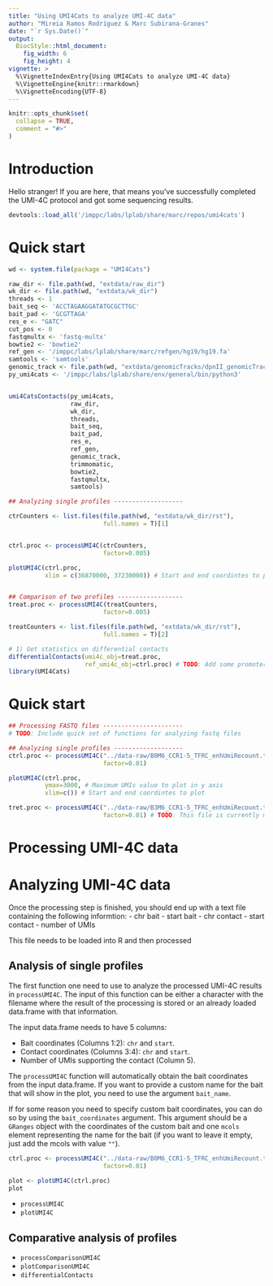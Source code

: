 ```yaml
---
title: "Using UMI4Cats to analyze UMI-4C data"
author: "Mireia Ramos Rodríguez & Marc Subirana-Granes"
date: "`r Sys.Date()`"
output: 
  BiocStyle::html_document:
    fig_width: 6
    fig_height: 4
vignette: >
  %\VignetteIndexEntry{Using UMI4Cats to analyze UMI-4C data}
  %\VignetteEngine{knitr::rmarkdown}
  %\VignetteEncoding{UTF-8}
---
```


```r
knitr::opts_chunk$set(
  collapse = TRUE,
  comment = "#>"
)
```

# Introduction
Hello stranger! If you are here, that means you've successfully completed the UMI-4C protocol and got some sequencing results.

```r
devtools::load_all('/imppc/labs/lplab/share/marc/repos/umi4cats')
```

# Quick start
```r

wd <- system.file(package = "UMI4Cats")

raw_dir <- file.path(wd, "extdata/raw_dir")
wk_dir <- file.path(wd, "extdata/wk_dir")
threads <- 1
bait_seq <- 'ACCTAGAAGGATATGCGCTTGC'
bait_pad <- 'GCGTTAGA'
res_e <- "GATC"
cut_pos <- 0 
fastqmultx <- 'fastq-multx'
bowtie2 <- 'bowtie2'
ref_gen <- '/imppc/labs/lplab/share/marc/refgen/hg19/hg19.fa'
samtools <- 'samtools'
genomic_track <- file.path(wd, "extdata/genomicTracks/dpnII_genomicTrack")
py_umi4cats <- '/imppc/labs/lplab/share/env/general/bin/python3'


umi4CatsContacts(py_umi4cats,
                 raw_dir,
                 wk_dir,
                 threads,
                 bait_seq,
                 bait_pad,
                 res_e,
                 ref_gen,
                 genomic_track,
                 trimmomatic,
                 bowtie2,
                 fastqmultx,
                 samtools)

## Analyzing single profiles -------------------

ctrCounters <- list.files(file.path(wd, "extdata/wk_dir/rst"),
                          full.names = T)[1]


ctrl.proc <- processUMI4C(ctrCounters,
                          factor=0.005)

plotUMI4C(ctrl.proc,
          xlim = c(36870000, 37230000)) # Start and end coordintes to plot



```

```r
## Comparison of two profiles ------------------
treat.proc <- processUMI4C(treatCounters,
                          factor=0.005) 

treatCounters <- list.files(file.path(wd, "extdata/wk_dir/rst"),
                          full.names = T)[2]

# 1) Get statistics on differential contacts
differentialContacts(umi4c_obj=treat.proc,
                     ref_umi4c_obj=ctrl.proc) # TODO: Add some promoters to test CURRENTLY NOT WORKING WITH THE EXAMPLE
library(UMI4Cats)
```


# Quick start
```r
## Processing FASTQ files ----------------------
# TODO: Include quick set of functions for analyzing fastq files

## Analyzing single profiles -------------------
ctrl.proc <- processUMI4C("../data-raw/B0M6_CCR1-5_TFRC_enhUmiRecount.txt",
                          factor=0.01)

plotUMI4C(ctrl.proc,
          ymax=3000, # Maximum UMIs value to plot in y axis
          xlim=c()) # Start and end coordintes to plot

tret.proc <- processUMI4C("../data-raw/B3M6_CCR1-5_TFRC_enhUmiRecount.txt",
                          factor=0.01) # TODO: This file is currently missing!

```


# Processing UMI-4C data


# Analyzing UMI-4C data
Once the processing step is finished, you should end up with a text file containing the following informtion:
- chr bait
- start bait
- chr contact
- start contact
- number of UMIs

This file needs to be loaded into R and then processed

## Analysis of single profiles

The first function one need to use to analyze the processed UMI-4C results in `processUMI4C`. The input of this function can be either a character with the filename where the result of the processing is stored or an already loaded data.frame with that information. 

The input data.frame needs to have 5 columns:

- Bait coordinates (Columns 1:2): `chr` and `start`.
- Contact coordinates (Columns 3:4): `chr` and `start`.
- Number of UMIs supporting the contact (Column 5). 

The `processUMI4C` function will automatically obtain the bait coordinates from the input data.frame. If you want to provide a custom name for the bait that will show in the plot, you need to use the argument `bait_name`.

If for some reason you need to specify custom bait coordinates, you can do so by using the `bait_coordinates` argument. This argument should be a `GRanges` object with the coordinates of the custom bait and one `mcols` element representing the name for the bait (if you want to leave it empty, just add the mcols with value `""`).  



```r
ctrl.proc <- processUMI4C("../data-raw/B0M6_CCR1-5_TFRC_enhUmiRecount.txt",
                          factor=0.01)

plot <- plotUMI4C(ctrl.proc)
plot
```


- `processUMI4C`
- `plotUMI4C`

## Comparative analysis of profiles
- `processComparisonUMI4C`
- `plotComparisonUMI4C`
- `differentialContacts`
